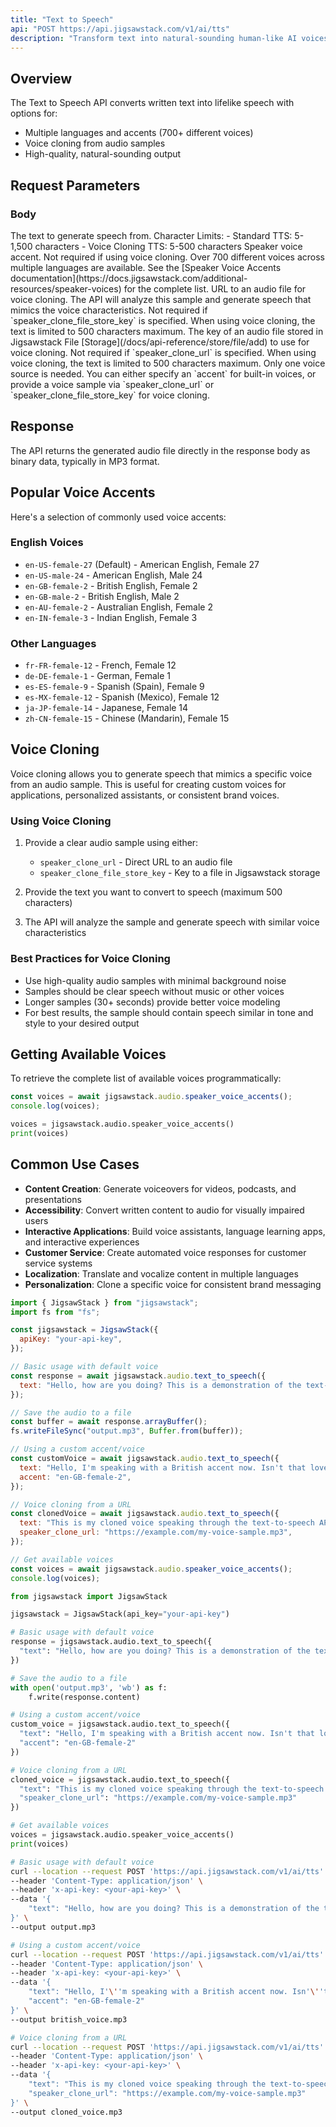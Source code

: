 ```yaml
---
title: "Text to Speech"
api: "POST https://api.jigsawstack.com/v1/ai/tts"
description: "Transform text into natural-sounding human-like AI voices with low latency and exceptional quality."
---
```


## Overview

The Text to Speech API converts written text into lifelike speech with options for:

- Multiple languages and accents (700+ different voices)
- Voice cloning from audio samples
- High-quality, natural-sounding output

## Request Parameters

### Body

<ParamField body="text" type="string" required>
  The text to generate speech from. Character Limits: - Standard TTS: 5-1,500
  characters - Voice Cloning TTS: 5-500 characters
</ParamField>

<ParamField body="accent" type="string" default="en-US-female-27">
  Speaker voice accent. Not required if using voice cloning. Over 700 different
  voices across multiple languages are available. See the [Speaker Voice Accents
  documentation](https://docs.jigsawstack.com/additional-resources/speaker-voices)
  for the complete list.
</ParamField>

<ParamField body="speaker_clone_url" type="string">
  URL to an audio file for voice cloning. The API will analyze this sample and
  generate speech that mimics the voice characteristics. Not required if
  `speaker_clone_file_store_key` is specified. When using voice cloning, the
  text is limited to 500 characters maximum.
</ParamField>

<ParamField body="speaker_clone_file_store_key" type="string">
  The key of an audio file stored in Jigsawstack File
  [Storage](/docs/api-reference/store/file/add) to use for voice cloning. Not
  required if `speaker_clone_url` is specified. When using voice cloning, the
  text is limited to 500 characters maximum.
</ParamField>

<Info>
  Only one voice source is needed. You can either specify an `accent` for
  built-in voices, or provide a voice sample via `speaker_clone_url` or
  `speaker_clone_file_store_key` for voice cloning.
</Info>

<Snippet file="header.mdx" />

## Response

The API returns the generated audio file directly in the response body as binary data, typically in MP3 format.

## Popular Voice Accents

Here's a selection of commonly used voice accents:

### English Voices

- `en-US-female-27` (Default) - American English, Female 27
- `en-US-male-24` - American English, Male 24
- `en-GB-female-2` - British English, Female 2
- `en-GB-male-2` - British English, Male 2
- `en-AU-female-2` - Australian English, Female 2
- `en-IN-female-3` - Indian English, Female 3

### Other Languages

- `fr-FR-female-12` - French, Female 12
- `de-DE-female-1` - German, Female 1
- `es-ES-female-9` - Spanish (Spain), Female 9
- `es-MX-female-12` - Spanish (Mexico), Female 12
- `ja-JP-female-14` - Japanese, Female 14
- `zh-CN-female-15` - Chinese (Mandarin), Female 15

## Voice Cloning

Voice cloning allows you to generate speech that mimics a specific voice from an audio sample. This is useful for creating custom voices for applications, personalized assistants, or consistent brand voices.

### Using Voice Cloning

1. Provide a clear audio sample using either:

   - `speaker_clone_url` - Direct URL to an audio file
   - `speaker_clone_file_store_key` - Key to a file in Jigsawstack storage

2. Provide the text you want to convert to speech (maximum 500 characters)

3. The API will analyze the sample and generate speech with similar voice characteristics

### Best Practices for Voice Cloning

- Use high-quality audio samples with minimal background noise
- Samples should be clear speech without music or other voices
- Longer samples (30+ seconds) provide better voice modeling
- For best results, the sample should contain speech similar in tone and style to your desired output

## Getting Available Voices

To retrieve the complete list of available voices programmatically:

```javascript
const voices = await jigsawstack.audio.speaker_voice_accents();
console.log(voices);
```

```python
voices = jigsawstack.audio.speaker_voice_accents()
print(voices)
```

## Common Use Cases

- **Content Creation**: Generate voiceovers for videos, podcasts, and presentations
- **Accessibility**: Convert written content to audio for visually impaired users
- **Interactive Applications**: Build voice assistants, language learning apps, and interactive experiences
- **Customer Service**: Create automated voice responses for customer service systems
- **Localization**: Translate and vocalize content in multiple languages
- **Personalization**: Clone a specific voice for consistent brand messaging

<RequestExample>

```javascript Javascript
import { JigsawStack } from "jigsawstack";
import fs from "fs";

const jigsawstack = JigsawStack({
  apiKey: "your-api-key",
});

// Basic usage with default voice
const response = await jigsawstack.audio.text_to_speech({
  text: "Hello, how are you doing? This is a demonstration of the text-to-speech API using the default voice.",
});

// Save the audio to a file
const buffer = await response.arrayBuffer();
fs.writeFileSync("output.mp3", Buffer.from(buffer));

// Using a custom accent/voice
const customVoice = await jigsawstack.audio.text_to_speech({
  text: "Hello, I'm speaking with a British accent now. Isn't that lovely?",
  accent: "en-GB-female-2",
});

// Voice cloning from a URL
const clonedVoice = await jigsawstack.audio.text_to_speech({
  text: "This is my cloned voice speaking through the text-to-speech API.",
  speaker_clone_url: "https://example.com/my-voice-sample.mp3",
});

// Get available voices
const voices = await jigsawstack.audio.speaker_voice_accents();
console.log(voices);
```

```python Python
from jigsawstack import JigsawStack

jigsawstack = JigsawStack(api_key="your-api-key")

# Basic usage with default voice
response = jigsawstack.audio.text_to_speech({
  "text": "Hello, how are you doing? This is a demonstration of the text-to-speech API using the default voice."
})

# Save the audio to a file
with open('output.mp3', 'wb') as f:
    f.write(response.content)

# Using a custom accent/voice
custom_voice = jigsawstack.audio.text_to_speech({
  "text": "Hello, I'm speaking with a British accent now. Isn't that lovely?",
  "accent": "en-GB-female-2"
})

# Voice cloning from a URL
cloned_voice = jigsawstack.audio.text_to_speech({
  "text": "This is my cloned voice speaking through the text-to-speech API.",
  "speaker_clone_url": "https://example.com/my-voice-sample.mp3"
})

# Get available voices
voices = jigsawstack.audio.speaker_voice_accents()
print(voices)
```

```bash cURL
# Basic usage with default voice
curl --location --request POST 'https://api.jigsawstack.com/v1/ai/tts' \
--header 'Content-Type: application/json' \
--header 'x-api-key: <your-api-key>' \
--data '{
    "text": "Hello, how are you doing? This is a demonstration of the text-to-speech API using the default voice."
}' \
--output output.mp3

# Using a custom accent/voice
curl --location --request POST 'https://api.jigsawstack.com/v1/ai/tts' \
--header 'Content-Type: application/json' \
--header 'x-api-key: <your-api-key>' \
--data '{
    "text": "Hello, I'\''m speaking with a British accent now. Isn'\''t that lovely?",
    "accent": "en-GB-female-2"
}' \
--output british_voice.mp3

# Voice cloning from a URL
curl --location --request POST 'https://api.jigsawstack.com/v1/ai/tts' \
--header 'Content-Type: application/json' \
--header 'x-api-key: <your-api-key>' \
--data '{
    "text": "This is my cloned voice speaking through the text-to-speech API.",
    "speaker_clone_url": "https://example.com/my-voice-sample.mp3"
}' \
--output cloned_voice.mp3
```

</RequestExample>

<ResponseExample>

</ResponseExample>
